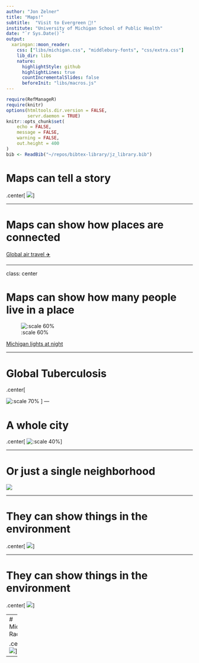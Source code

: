 ```yaml
---
author: "Jon Zelner"
title: "Maps!"
subtitle:  "Visit to Evergreen 🌲!"
institute: "University of Michigan School of Public Health"
date: "`r Sys.Date()`"
output:
  xaringan::moon_reader:
    css: ["libs/michigan.css", "middlebury-fonts", "css/extra.css"]
    lib_dir: libs
    nature:
      highlightStyle: github
      highlightLines: true
      countIncrementalSlides: false
      beforeInit: "libs/macros.js"
---
```


```r
require(RefManageR)
require(knitr)
options(htmltools.dir.version = FALSE,
        servr.daemon = TRUE)
knitr::opts_chunk$set(
	echo = FALSE,
	message = FALSE,
	warning = FALSE,
	out.height = 400
)
bib <- ReadBib("~/repos/bibtex-library/jz_library.bib")

```

# Maps can tell a story

.center[
![](images/family_circus_map.jpg)
]

---

# Maps can show how places are connected

[Global air travel ✈️](http://www.arcgis.com/apps/OnePane/storytelling_basic/index.html?appid=605204b677894f0da7a1acd83b9ee308&_ga=1.47316964.235754488.1426102017)

---

class: center

# Maps can show how many people live in a place


![:scale 60%](images/michigan_lights.png)

[Michigan lights at night](https://earth.google.com/web/@43.4712584,-84.36319945,558.95166674a,989657.41508156d,35y,0h,0t,0r/data=CisSKRIgMGY3ZTJkYzdlOGExMTFlNjk5MGQ2ZjgxOGQ2OWE2ZTciBWVhcnRo)

---

# Global Tuberculosis

.center[

![:scale 70%](images/who_global_tb_incidence_2017.png)
]
---

# A whole city

.center[
![:scale 40%](images/all_mdr_hotspot.png)
]

---

# Or just a single neighborhood

![](images/snow_cholera_map.jpg)

---

# They can show things in the environment

.center[
![](images/son_predictions.png)
]

---

# They can show things in the environment

.center[
![](images/zanobetti_cities.png)
]

---
# Michigan Radon

.center[
![](images/michigan_radon.png)
]
---


